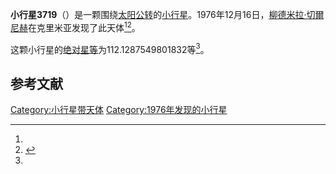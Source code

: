 {{Infobox planet
| bgcolour = #FFFFC0
| name = 3719 Karamzin
| symbol = 
| image = 
| caption = 
| discovery = yes
| discovery_ref = 
| discoverer = [[柳德米拉·切爾尼赫|柳德米拉·切爾尼赫]]
| discovery_site = [[克里米亚|克里米亚]] 
| discovered = 1976年12月16日
| designations = yes
| mp_name = 
| named_after = 
| alt_names = 1976 YO1/ 1979 OS7 / 1983 QK / 1987 US
| mp_category = [[主带小行星|主带小行星]]
| orbit_ref = <ref name="a">[http://ssd.jpl.nasa.gov/sbdb.cgi?sstr=3719 3719 Karamzin] {{Wayback|url=http://ssd.jpl.nasa.gov/sbdb.cgi?sstr=3719 |date=20200917173432 }}，小行星數據庫瀏覽器（JPL Small-Body Database Browser）－[[美国国家航空航天局|美国国家航空航天局]]喷气推进实验室</ref>
| epoch = 2456400.5 (2013年4月18日更新)
| aphelion = {{convert|2.903231650306059|AU|km|3|abbr=on|lk=out}}
| perihelion = {{convert|1.907823895754897|AU|km|3|abbr=on}}
| semimajor = {{convert|2.405527773030478|AU|km|3|abbr=on}}
| eccentricity = 0.206900075
| period = 1362.743095 [[日|日]]<br />3.73[[儒略年|儒略年]]
| avg_speed = 
| inclination = 2.774675988830366
| asc_node = 292.5052526619975
| mean_anomaly = 
| arg_peri = 112.1287549801832
| satellites = 
| physical_characteristics = yes
| dimensions = 
| mass = 
| density = 
| surface_grav = 
| escape_velocity = 
| sidereal_day = 
| axial_tilt = 
| pole_ecliptic_lat = 
| pole_ecliptic_lon = 
| albedo = 
| temperatures= 
| temp_name1 = 
| mean_temp_1 = 
| max_temp_1 = 
| temp_name2 = 
| max_temp_2 = 
| spectral_type = 
| abs_magnitude = 112.1287549801832
}}

'''小行星3719'''（{{lang-en|3719 Karamzin}}）是一颗围绕[[太阳|太阳]][[公转|公转]]的[[小行星|小行星]]。1976年12月16日，[[柳德米拉·切爾尼赫|柳德米拉·切爾尼赫]]在克里米亚发现了此天体<ref name="a" /><ref>{{cite news|title=小行星列表|url=http://cfa-www.harvard.edu/iau/lists/NumberedMPs.txt|accessdate=2013-07-08|newspaper=哈佛大学|archive-date=2008-05-17|archive-url=https://web.archive.org/web/20080517010638/http://cfa-www.harvard.edu/iau/lists/NumberedMPs.txt|dead-url=no}}</ref>。

这颗小行星的[[绝对星等|绝对星等]]为112.1287549801832等<ref name="a" />。

==参考文献==
{{reflist}}
{{Minor Planet Number|[[小行星3718|小行星3718]]|[[小行星3720|小行星3720]]}}

{{小天体}}

[[Category:小行星带天体|Category:小行星带天体]]
[[Category:1976年发现的小行星|Category:1976年发现的小行星]]

{{asteroid-stub}}